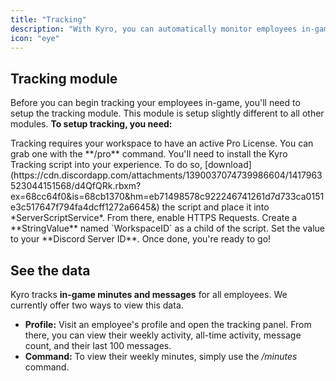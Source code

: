 ```yaml
---
title: "Tracking"
description: "With Kyro, you can automatically monitor employees in-game"
icon: "eye"
---
```


## Tracking module

Before you can begin tracking your employees in-game, you'll need to setup the tracking module. This module is setup slightly different to all other modules. **To setup tracking, you need:**

<AccordionGroup>
  <Accordion title="Pro License" icon="heart">
    Tracking requires your workspace to have an active Pro License. You can grab one with the **/pro** command.
  </Accordion>
  <Accordion title="Install code" icon="file-code">
    You'll need to install the Kyro Tracking script into your experience. To do so, [download](https://cdn.discordapp.com/attachments/1390037074739986604/1417963523044151568/d4QfQRk.rbxm?ex=68cc64f0&is=68cb1370&hm=eb71498578c922246741261d7d733ca0151e3c517647f794fa4dcff1272a6645&) the script and place it into *ServerScriptService*. From there, enable HTTPS Requests.
    </Accordion>
  <Accordion title="Set ID" icon="hash">
    Create a **StringValue** named `WorkspaceID` as a child of the script. Set the value to your **Discord Server ID**. Once done, you're ready to go!
    </Accordion>
  </Accordion>
</AccordionGroup>

## See the data

Kyro tracks **in-game minutes and messages** for all employees. We currently offer two ways to view this data.

- **Profile:** Visit an employee's profile and open the tracking panel. From there, you can view their weekly activity, all-time activity, message count, and their last 100 messages.
- **Command:** To view their weekly minutes, simply use the _/minutes_ command.
